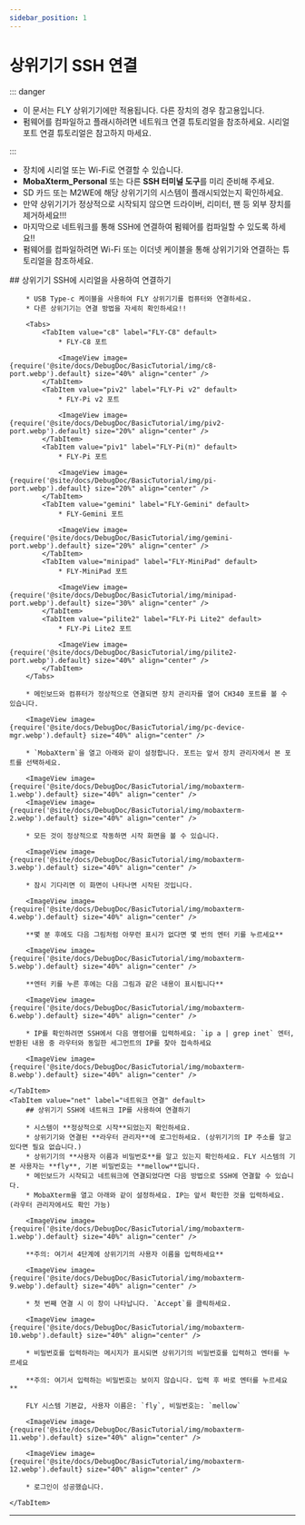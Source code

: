 ```yaml
---
sidebar_position: 1
---
```


# 상위기기 SSH 연결

::: danger

* 이 문서는 FLY 상위기기에만 적용됩니다. 다른 장치의 경우 참고용입니다.
* 펌웨어를 컴파일하고 플래시하려면 네트워크 연결 튜토리얼을 참조하세요. 시리얼 포트 연결 튜토리얼은 참고하지 마세요.

:::

* 장치에 시리얼 또는 Wi-Fi로 연결할 수 있습니다.
* **MobaXterm_Personal** 또는 다른 **SSH 터미널 도구**를 미리 준비해 주세요.
* SD 카드 또는 M2WE에 해당 상위기기의 시스템이 플래시되었는지 확인하세요.
* 만약 상위기기가 정상적으로 시작되지 않으면 드라이버, 리미터, 팬 등 외부 장치를 제거하세요!!!
* 마지막으로 네트워크를 통해 SSH에 연결하여 펌웨어를 컴파일할 수 있도록 하세요!!
* 펌웨어를 컴파일하려면 Wi-Fi 또는 이더넷 케이블을 통해 상위기기와 연결하는 튜토리얼을 참조하세요.

<Tabs>
    <TabItem value="serial" label="시리얼 연결" default>
        ## 상위기기 SSH에 시리얼을 사용하여 연결하기

        * USB Type-c 케이블을 사용하여 FLY 상위기기를 컴퓨터와 연결하세요.
        * 다른 상위기기는 연결 방법을 자세히 확인하세요!!

        <Tabs>
            <TabItem value="c8" label="FLY-C8" default>
                * FLY-C8 포트

                <ImageView image={require('@site/docs/DebugDoc/BasicTutorial/img/c8-port.webp').default} size="40%" align="center" />
            </TabItem>
            <TabItem value="piv2" label="FLY-Pi v2" default>
                * FLY-Pi v2 포트

                <ImageView image={require('@site/docs/DebugDoc/BasicTutorial/img/piv2-port.webp').default} size="20%" align="center" />
            </TabItem>
            <TabItem value="piv1" label="FLY-Pi(π)" default>
                * FLY-Pi 포트

                <ImageView image={require('@site/docs/DebugDoc/BasicTutorial/img/pi-port.webp').default} size="20%" align="center" />
            </TabItem>
            <TabItem value="gemini" label="FLY-Gemini" default>
                * FLY-Gemini 포트

                <ImageView image={require('@site/docs/DebugDoc/BasicTutorial/img/gemini-port.webp').default} size="20%" align="center" />
            </TabItem>
            <TabItem value="minipad" label="FLY-MiniPad" default>
                * FLY-MiniPad 포트

                <ImageView image={require('@site/docs/DebugDoc/BasicTutorial/img/minipad-port.webp').default} size="30%" align="center" />
            </TabItem>
            <TabItem value="pilite2" label="FLY-Pi Lite2" default>
                * FLY-Pi Lite2 포트

                <ImageView image={require('@site/docs/DebugDoc/BasicTutorial/img/pilite2-port.webp').default} size="40%" align="center" />
            </TabItem>
        </Tabs>

        * 메인보드와 컴퓨터가 정상적으로 연결되면 장치 관리자를 열어 CH340 포트를 볼 수 있습니다.

        <ImageView image={require('@site/docs/DebugDoc/BasicTutorial/img/pc-device-mgr.webp').default} size="40%" align="center" />

        * `MobaXterm`을 열고 아래와 같이 설정합니다. 포트는 앞서 장치 관리자에서 본 포트를 선택하세요.

        <ImageView image={require('@site/docs/DebugDoc/BasicTutorial/img/mobaxterm-1.webp').default} size="40%" align="center" />
        <ImageView image={require('@site/docs/DebugDoc/BasicTutorial/img/mobaxterm-2.webp').default} size="40%" align="center" />

        * 모든 것이 정상적으로 작동하면 시작 화면을 볼 수 있습니다.

        <ImageView image={require('@site/docs/DebugDoc/BasicTutorial/img/mobaxterm-3.webp').default} size="40%" align="center" />

        * 잠시 기다리면 이 화면이 나타나면 시작된 것입니다.

        <ImageView image={require('@site/docs/DebugDoc/BasicTutorial/img/mobaxterm-4.webp').default} size="40%" align="center" />

        **몇 분 후에도 다음 그림처럼 아무런 표시가 없다면 몇 번의 엔터 키를 누르세요**

        <ImageView image={require('@site/docs/DebugDoc/BasicTutorial/img/mobaxterm-5.webp').default} size="40%" align="center" />

        **엔터 키를 누른 후에는 다음 그림과 같은 내용이 표시됩니다**

        <ImageView image={require('@site/docs/DebugDoc/BasicTutorial/img/mobaxterm-6.webp').default} size="40%" align="center" />

        * IP를 확인하려면 SSH에서 다음 명령어를 입력하세요: `ip a | grep inet` 엔터, 반환된 내용 중 라우터와 동일한 세그먼트의 IP를 찾아 접속하세요

        <ImageView image={require('@site/docs/DebugDoc/BasicTutorial/img/mobaxterm-8.webp').default} size="40%" align="center" />

    </TabItem>
    <TabItem value="net" label="네트워크 연결" default>
        ## 상위기기 SSH에 네트워크 IP를 사용하여 연결하기

        * 시스템이 **정상적으로 시작**되었는지 확인하세요.
        * 상위기기와 연결된 **라우터 관리자**에 로그인하세요. (상위기기의 IP 주소를 알고 있다면 필요 없습니다.)
        * 상위기기의 **사용자 이름과 비밀번호**를 알고 있는지 확인하세요. FLY 시스템의 기본 사용자는 **fly**, 기본 비밀번호는 **mellow**입니다.
        * 메인보드가 시작되고 네트워크에 연결되었다면 다음 방법으로 SSH에 연결할 수 있습니다.
        * MobaXterm을 열고 아래와 같이 설정하세요. IP는 앞서 확인한 것을 입력하세요. (라우터 관리자에서도 확인 가능)

        <ImageView image={require('@site/docs/DebugDoc/BasicTutorial/img/mobaxterm-1.webp').default} size="40%" align="center" />

        **주의: 여기서 4단계에 상위기기의 사용자 이름을 입력하세요**

        <ImageView image={require('@site/docs/DebugDoc/BasicTutorial/img/mobaxterm-9.webp').default} size="40%" align="center" />

        * 첫 번째 연결 시 이 창이 나타납니다. `Accept`를 클릭하세요.

        <ImageView image={require('@site/docs/DebugDoc/BasicTutorial/img/mobaxterm-10.webp').default} size="40%" align="center" />

        * 비밀번호를 입력하라는 메시지가 표시되면 상위기기의 비밀번호를 입력하고 엔터를 누르세요

        **주의: 여기서 입력하는 비밀번호는 보이지 않습니다. 입력 후 바로 엔터를 누르세요**

        FLY 시스템 기본값, 사용자 이름은: `fly`, 비밀번호는: `mellow`

        <ImageView image={require('@site/docs/DebugDoc/BasicTutorial/img/mobaxterm-11.webp').default} size="40%" align="center" />

        <ImageView image={require('@site/docs/DebugDoc/BasicTutorial/img/mobaxterm-12.webp').default} size="40%" align="center" />

        * 로그인이 성공했습니다.

    </TabItem>
</Tabs>

----